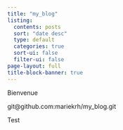 ```yaml
---
title: "my_blog"
listing:
  contents: posts
  sort: "date desc"
  type: default
  categories: true
  sort-ui: false
  filter-ui: false
page-layout: full
title-block-banner: true
---
```


Bienvenue

git\@github.com:mariekrh/my_blog.git

Test
